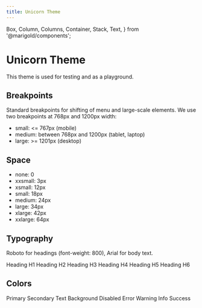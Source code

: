 ```yaml
---
title: Unicorn Theme
---
```


  Box,
  Column,
  Columns,
  Container,
  Stack,
  Text,
} from '@marigold/components';

# Unicorn Theme

This theme is used for testing and as a playground.

## Breakpoints

Standard breakpoints for shifting of menu and large-scale elements. We use two breakpoints at 768px and 1200px width:

- small: <= 767px (mobile)
- medium: between 768px and 1200px (tablet, laptop)
- large: >= 1201px (desktop)

## Space

- none: 0
- xxsmall: 3px
- xsmall: 12px
- small: 18px
- medium: 24px
- large: 34px
- xlarge: 42px
- xxlarge: 64px

## Typography

Roboto for headings (font-weight: 800),
Arial for body text.

<Stack space={24}>
  <Text as="h1" variant="h1">
    Heading H1
  </Text>
  <Text as="h2" variant="h2">
    Heading H2
  </Text>
  <Text as="h3" variant="h3">
    Heading H3
  </Text>
  <Text as="h4" variant="h4">
    Heading H4
  </Text>
  <Text as="h5" variant="h5">
    Heading H5
  </Text>
  <Text as="h6" variant="h6">
    Heading H6
  </Text>
</Stack>

## Colors

<Tiles itemMinWidth="500px">
  <Box bg="#673ab7" p="xsmall">
    <Text color="white">Primary</Text>
  </Box>
  <Box bg="#9575cd" p="xsmall">
    <Text color="white">Secondary</Text>
  </Box>
  <Box bg="#0f0f0f" p="xsmall">
    <Text color="white">Text</Text>
  </Box>
  <Box bg="#ffffff" p="xsmall">
    <Text color="text">Background</Text>
  </Box>
  <Box bg="#e9e7eb" p="xsmall">
    <Text color="text">Disabled</Text>
  </Box>
  <Box bg="#ffb2b1" p="xsmall">
    <Text color="text">Error</Text>
  </Box>
  <Box bg="#fff3ad" p="xsmall">
    <Text color="text">Warning</Text>
  </Box>
  <Box bg="#a2edff" p="xsmall">
    <Text color="text">Info</Text>
  </Box>
  <Box bg="#bcffbc" p="xsmall">
    <Text color="text">Success</Text>
  </Box>
</Tiles>
